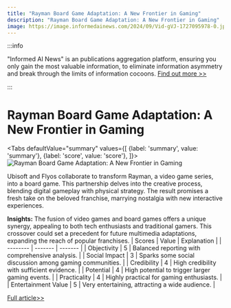 ```yaml
---
title: "Rayman Board Game Adaptation: A New Frontier in Gaming"
description: "Rayman Board Game Adaptation: A New Frontier in Gaming"
image: https://image.informedainews.com/2024/09/Vid-gVJ-1727095978-0.jpg
---
```



:::info

"Informed AI News" is an publications aggregation platform, ensuring you only gain the most valuable information, to eliminate information asymmetry and break through the limits of information cocoons.  [Find out more >>](/)

:::

# Rayman Board Game Adaptation: A New Frontier in Gaming


<Tabs
	defaultValue="summary"
	values={[
	{label: 'summary', value: 'summary'},
	{label: 'score', value: 'score'},
]}>
<TabItem value="summary">
<img
  src="https://image.informedainews.com/2024/09/Vid-gVJ-1727095978-0.jpg"
  alt="Rayman Board Game Adaptation: A New Frontier in Gaming"
/>



Ubisoft and Flyos collaborate to transform Rayman, a video game series, into a board game. This partnership delves into the creative process, blending digital gameplay with physical strategy. The result promises a fresh take on the beloved franchise, marrying nostalgia with new interactive experiences.

**Insights:**
The fusion of video games and board games offers a unique synergy, appealing to both tech enthusiasts and traditional gamers. This crossover could set a precedent for future multimedia adaptations, expanding the reach of popular franchises.
</TabItem>
<TabItem value="score">
	| Scores     | Value   | Explanation |
	| -------- | ------- | ------- |
	| Objectivity  | 5    | Balanced reporting with comprehensive analysis.    |
	| Social Impact | 3     | Sparks some social discussion among gaming communities.    |
	| Credibility    | 4    | High credibility with sufficient evidence.    |
	| Potential    | 4    | High potential to trigger larger gaming events.    |
	| Practicality    | 4    | Highly practical for gaming enthusiasts.    |
	| Entertainment Value    | 5    | Very entertaining, attracting a wide audience.    |
</TabItem>
</Tabs>

[Full article>>](https://www.ign.com/articles/how-rayman-is-becoming-a-board-game)
